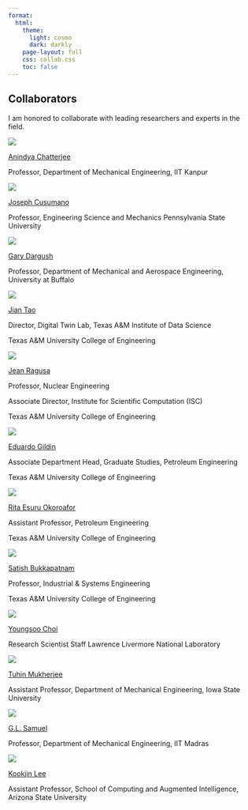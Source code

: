 ```yaml
---
format: 
  html:
    theme:
      light: cosmo
      dark: darkly
    page-layout: full
    css: collab.css
    toc: false
---
```


::: page-header
# Collaborators
:::
I am honored to collaborate with leading researchers and experts in the field.

::::::::::::::: collaborator-grid
<!-- To add a new collaborator, copy one of these blocks -->

::: {.g-col .collaborator-card}
![](/images/Co_1.jpg){fig-alt="Alt text for Image 1"}

[Anindya Chatterjee](https://iitk.ac.in/new/anindya-chatterjee)

Professor, Department of Mechanical Engineering, IIT Kanpur
:::

::: {.g-col .collaborator-card}
![](/images/Co_2.jpg){fig-alt="Alt text for Image 1"}

[Joseph Cusumano](https://www.mri.psu.edu/mri/personnel-directory/jpc3)

Professor, Engineering Science and Mechanics Pennsylvania State University
:::

::: {.g-col .collaborator-card}
![](/images/Co_3.jpg){fig-alt="Alt text for Image 1"}

[Gary Dargush](https://engineering.buffalo.edu/mechanical-aerospace/people/faculty/g-dargush.html)

Professor, Department of Mechanical and Aerospace Engineering, University at Buffalo
:::

::: {.g-col .collaborator-card}
![](/images/Co_9.jpg){fig-alt="Alt text for Image 1"}

[Jian Tao](https://pvfa.tamu.edu/staff/jian-tao/)

Director, Digital Twin Lab, Texas A&M Institute of Data Science

Texas A&M University College of Engineering
:::

::: {.g-col .collaborator-card}
![](/images/Co_7.jpg){fig-alt="Alt text for Image 1"}

[Jean Ragusa](https://engineering.tamu.edu/nuclear/profiles/ragusa-jean-c.html)

Professor, Nuclear Engineering

Associate Director, Institute for Scientific Computation (ISC)

Texas A&M University College of Engineering
:::

::: {.g-col .collaborator-card}
![](/images/Co_8.jpg){fig-alt="Alt text for Image 1"}

[Eduardo Gildin](https://engineering.tamu.edu/petroleum/profiles/egildin.html)

Associate Department Head, Graduate Studies, Petroleum Engineering

Texas A&M University College of Engineering
:::

::: {.g-col .collaborator-card}
![](/images/Co_10.jpg){fig-alt="Alt text for Image 1"}

[Rita Esuru Okoroafor](https://engineering.tamu.edu/petroleum/profiles/okoroafor-rita-esuru.html)

Assistant Professor, Petroleum Engineering

Texas A&M University College of Engineering
:::

::: {.g-col .collaborator-card}
![](/images/Co_5.jpg){fig-alt="Alt text for Image 1"}

[Satish Bukkapatnam](https://engineering.tamu.edu/industrial/profiles/bukkapatnam-satish.html)

Professor, Industrial & Systems Engineering

Texas A&M University College of Engineering
:::

::: {.g-col .collaborator-card}
![](/images/Co_4.jpg){fig-alt="Alt text for Image 1"}

[Youngsoo Choi](https://people.llnl.gov/choi15)

Research Scientist Staff Lawrence Livermore National Laboratory
:::

::: {.g-col .collaborator-card}
![](/images/Co_6.jpg){fig-alt="Alt text for Image 1"}

[Tuhin Mukherjee](https://www.engineering.iastate.edu/people/profile/tuhinm/)

Assistant Professor, Department of Mechanical Engineering, Iowa State University
:::

::: {.g-col .collaborator-card}
![](/images/Co_12.jpg){fig-alt="Alt text for Image 1"}

[G.L. Samuel](https://home.iitm.ac.in/samuelgl/about.html)

Professor, Department of Mechanical Engineering, IIT Madras
:::

::: {.g-col .collaborator-card}
![](/images/Co_11.jpg){fig-alt="Alt text for Image 1"}

[Kookjin Lee](https://search.asu.edu/profile/3957975)

Assistant Professor, School of Computing and Augmented Intelligence, Arizona State University
:::
:::::::::::::::

